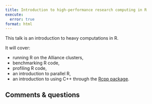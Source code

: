 ```yaml
---
title: Introduction to high-performance research computing in R
execute:
  error: true
format: html
---
```


:::{.def}

This talk is an introduction to heavy computations in R.

It will cover:

- running R on the Alliance clusters,
- benchmarking R code,
- profiling R code,
- an introduction to parallel R,
- an introduction to using C++ through the [Rcpp package](https://cran.r-project.org/web/packages/Rcpp/).

:::

## Comments & questions

<script src="https://giscus.app/client.js"
data-repo="WestDRI/arc-training"
data-repo-id="R_kgDOIk69QA"
data-category-id="DIC_kwDOIk69QM4CS9oA"
data-mapping="url"
data-strict="1"
data-reactions-enabled="0"
data-emit-metadata="0"
data-input-position="bottom"
data-theme="preferred_color_scheme"
data-lang="en"
crossorigin="anonymous"
async>
</script>
